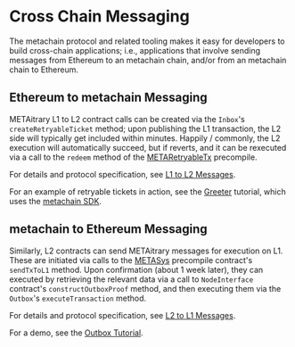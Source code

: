 # Cross Chain Messaging

The metachain protocol and related tooling makes it easy for developers to build cross-chain applications; i.e., applications that involve sending messages from Ethereum to an metachain chain, and/or from an metachain chain to Ethereum.

## Ethereum to metachain Messaging

METAitrary L1 to L2 contract calls can be created via the `Inbox`'s `createRetryableTicket` method; upon publishing the L1 transaction, the L2 side will typically get included within minutes. Happily / commonly, the L2 execution will automatically succeed, but if reverts, and it can be rexecuted via a call to the `redeem` method of the [METARetryableTx](/for-devs/dev-tools-and-resources/precompiles.mdx#METAretryabletx) precompile.

For details and protocol specification, see [L1 to L2 Messages](../METAos/l1-to-l2-messaging.mdx).

For an example of retryable tickets in action, see the [Greeter](https://github.com/META-MetaChain/metachain-tutorials/tree/master/packages/greeter) tutorial, which uses the [metachain SDK](./sdk).

## metachain to Ethereum Messaging

Similarly, L2 contracts can send METAitrary messages for execution on L1. These are initiated via calls to the [METASys](/for-devs/dev-tools-and-resources/precompiles.mdx#METAsys) precompile contract's `sendTxToL1` method. Upon confirmation (about 1 week later), they can executed by retrieving the relevant data via a call to `NodeInterface` contract's `constructOutboxProof` method, and then executing them via the `Outbox`'s `executeTransaction` method.

For details and protocol specification, see [L2 to L1 Messages](../METAos/l2-to-l1-messaging.mdx).

For a demo, see the [Outbox Tutorial](https://github.com/META-MetaChain/metachain-tutorials/tree/master/packages/outbox-execute).
